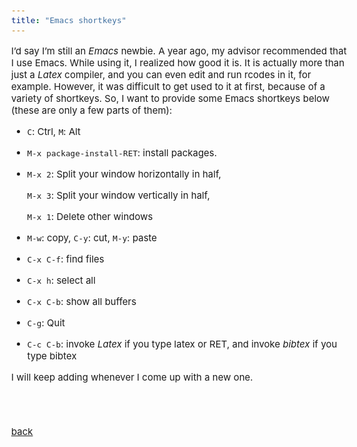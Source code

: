 ```yaml
---
title: "Emacs shortkeys"
---
```


<style type="text/css">

body, td {
   font-size: 15px;
}
pre {
  font-size: 15px
}
</style>


I'd say I'm still an *Emacs* newbie. A year ago, my advisor recommended that I use Emacs. While using it, I realized how good it is. It is actually more than just a *Latex* compiler, and you can even edit and run rcodes in it, for example. However, it was difficult to get used to it at first, because of a variety of shortkeys. So, I want to provide some Emacs shortkeys below (these are only a few parts of them):

- $\texttt{C}$: Ctrl, $\texttt{M}$: Alt
- $\texttt{M-x package-install-RET}$: install packages.
- $\texttt{M-x 2}$: Split your window horizontally in half,

  $\texttt{M-x 3}$: Split your window vertically in half,

  $\texttt{M-x 1}$: Delete other windows
  
- $\texttt{M-w}$: copy, $\texttt{C-y}$: cut, $\texttt{M-y}$: paste

- $\texttt{C-x C-f}$: find files

- $\texttt{C-x h}$: select all
- $\texttt{C-x C-b}$: show all buffers
- $\texttt{C-g}$: Quit
- $\texttt{C-c C-b}$: invoke *Latex* if you type latex or RET, and invoke *bibtex* if you type bibtex

I will keep adding whenever I come up with a new one.

<br>
<br>    

[back](../linux.html)